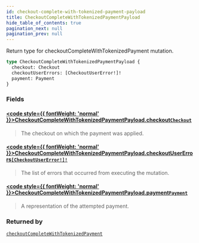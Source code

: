 ```yaml
---
id: checkout-complete-with-tokenized-payment-payload
title: CheckoutCompleteWithTokenizedPaymentPayload
hide_table_of_contents: true
pagination_next: null
pagination_prev: null
---
```








Return type for checkoutCompleteWithTokenizedPayment mutation.

```graphql
type CheckoutCompleteWithTokenizedPaymentPayload {
  checkout: Checkout
  checkoutUserErrors: [CheckoutUserError!]!
  payment: Payment
}
```


### Fields

#### [<code style={{ fontWeight: 'normal' }}>CheckoutCompleteWithTokenizedPaymentPayload.<b>checkout</b></code>](#)<Bullet />[`Checkout`](/objects/checkout) <Badge class="secondary" text="object"/>
> The checkout on which the payment was applied.
> 

#### [<code style={{ fontWeight: 'normal' }}>CheckoutCompleteWithTokenizedPaymentPayload.<b>checkoutUserErrors</b></code>](#)<Bullet />[`[CheckoutUserError!]!`](/objects/checkout-user-error) <Badge class="secondary" text="non-null"/> <Badge class="secondary" text="object"/>
> The list of errors that occurred from executing the mutation.
> 

#### [<code style={{ fontWeight: 'normal' }}>CheckoutCompleteWithTokenizedPaymentPayload.<b>payment</b></code>](#)<Bullet />[`Payment`](/objects/payment) <Badge class="secondary" text="object"/>
> A representation of the attempted payment.
> 



### Returned by

[`checkoutCompleteWithTokenizedPayment`](/mutations/checkout-complete-with-tokenized-payment)  <Badge class="secondary" text="mutation"/>



